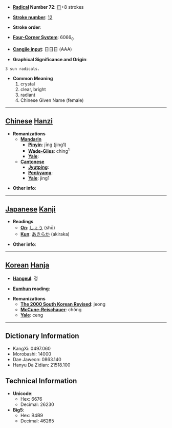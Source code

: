 * '''[[Wiktionary:Chinese radical index| Radical]] Number 72''': [[Wiktionary:Chinese radical index 日|日]]+8 strokes

* '''[[Wiktionary:Chinese total strokes index|Stroke number]]''': [[Wiktionary:Chinese total strokes index 12|12]]

* '''Stroke order''': 

* '''[[Wiktionary:Chinese four corner index|Four-Corner System]]''': 6066<sub>0</sub>

* '''[[Wiktionary:Chinese Cangjie index|Cangjie input]]''': 日日日 (AAA)

* '''Graphical Significance and Origin''': 
 3 sun radicals.

* '''Common Meaning'''
*#crystal
*# clear, bright
*# radiant
*# Chinese Given Name (female)


----

== [[Chinese]] [[Hanzi]] ==

* '''Romanizations'''
** '''[[Mandarin]]'''
*** '''[[Pinyin]]''': jīng (jing1)
*** '''[[Wade-Giles]]''': ching<sup>1</sup>
*** '''[[Yale]]''': 
** '''[[Cantonese]]'''
*** '''[[Jyutping]]''':
*** '''[[Penkyamp]]''': 
*** '''[[Yale]]''': jing1

* '''Other info''': 

----

== [[Japanese]] [[Kanji]] ==

* '''Readings'''
** '''[[On]]''': [[しょう]] (shō)
** '''[[Kun]]''': [[あきらか]] (akiraka)

* '''Other info''':  

----

== [[Korean]] [[Hanja]] ==

* '''[[Hangeul]]''': 정

* '''[[Eumhun]] reading''': 

* '''Romanizations'''
** '''[[The 2000 South Korean Revised Romanization|The 2000 South Korean Revised]]''': jeong
** '''[[McCune-Reischauer]]''': chŏng
** '''[[Yale]]''': ceng

----

== Dictionary Information ==

* KangXi: 0497.060
* Morobashi: 14000
* Dae Jaweon: 0863.140
* Hanyu Da Zidian: 21518.100

== Technical Information ==

* '''Unicode''':
** Hex: 6676
** Decimal: 26230
* '''Big5''':
** Hex: B4B9
** Decimal: 46265